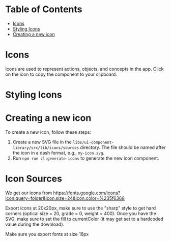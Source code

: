 
<Meta title="Core/Icon" />

# Table of Contents

- [Icons](#icons)
- [Styling Icons](#styling-icons)
- [Creating a new icon](#creating-a-new-icon)

# Icons

Icons are used to represent actions, objects, and concepts in the app. Click on the icon to copy the component to your clipboard.

<IconHelper />

# Styling Icons

<div
  style={{ height: 300 }}
  className="border flex items-center justify-center p-6"
>
  <Story of={IconStory.Primary} />
</div>
<Controls of={IconStory.Primary} />
<Source of={IconStory.Primary} />

# Creating a new icon

To create a new icon, follow these steps:

1. Create a new SVG file in the `libs/ui-component-library/src/lib/icons/sources` directory. The file should be named after the icon in a dash format, e.g., `my-icon.svg`.
2. Run `npm run cl:generate-icons` to generate the new icon component.

# Icon Sources

We get our icons from
https://fonts.google.com/icons?icon.query=folder&icon.size=24&icon.color=%235f6368

Export icons at 20x20px, make sure to use the "sharp" style to get hard corners (optical size = 20, grade = 0, weight = 400). Once you have the SVG, make sure to set the fill to currentColor (it may get set to a hardcoded value during the download).

Make sure you export fonts at size 16px
